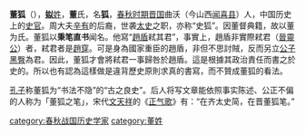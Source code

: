 {{Infobox 先秦人物
|名称= 董狐
|图像=
|图说=
|姓=[[姒姓|姒]]
|氏=[[董姓|董]]
|名=狐
|字=
|别名=
|别字=
|谥号=
|时代=春秋时期
|国家=
|身份=[[晋国|晋国]][[史官|史官]]
|出生=不详
|逝世=不详
|在位=
|父=
|母=
|正妻=
|妾=
|子女=
|太子=
}}
'''董狐'''（{{bd|？||？|catIdx=D董}}），[[姒姓|'''姒'''姓]]，'''董'''氏，名'''狐'''，[[春秋时期|春秋时期]][[晋国|晋国]]曲沃（今山西[[闻喜县|闻喜县]]）人，中国历史上的[[史官|史官]]。周大夫[[辛有|辛有]]的后裔，世袭[[太史|太史]]之职，亦称“史狐”。因董督典籍，故以董为氏。董狐以'''秉笔直书'''闻名。他寫“[[趙盾|趙盾]]弒其君”，事實上，趙盾非實際弒君（[[晉靈公|晉靈公]]）者，弒君者是[[趙穿|趙穿]]。可是身為國家重臣的趙盾，非但不思討賊，反而另立[[晉成公|公子黑臀]]為君。因此，董狐才會將弒君一事歸咎於趙盾。這是根據其政治責任而書之於史的。所以也有認為這樣做是違背歷史原則求真的書寫，而不贊成董狐的看法。

[[孔子|孔子]]称董狐为“书法不隐”的“古之良史”。后人将写文章能依照事实陈述、公正不偏的人称为「董狐之笔」，宋代[[文天祥|文天祥]]的《[[正气歌|正气歌]]》有：“在齐太史简，在晋董狐笔。”

[[category:春秋战国历史学家|category:春秋战国历史学家]]
[[category:董姓|category:董姓]]